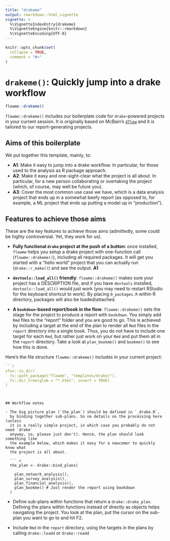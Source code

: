 ```yaml
---
title: "drakeme"
output: rmarkdown::html_vignette
vignette: >
  %\VignetteIndexEntry{drakeme}
  %\VignetteEngine{knitr::rmarkdown}
  %\VignetteEncoding{UTF-8}
---
```


```r
knitr::opts_chunk$set(
  collapse = TRUE,
  comment = "#>"
)
```

# `drakeme()`: Quickly jump into a drake workflow

``` r
flowme::drakeme()
```

`flowme::drakeme()` includes our boilerplate code for `drake`-powered projects 
in your current session. It is originally based on McBain's
[`dflow`](https://github.com/MilesMcBain/dflow) and it is tailored to our
report-generating projects.

## Aims of this boilerplate

We put together this template, mainly, to:

- **A1**: Make it easy to jump into a drake workflow. In particular, for those 
  used to the analysis as R package approach.
- **A2**: Make it easy and one-sight-clear what the project is all about. 
  In particular, for a new person collaborating or overtaking the project 
  (which, of course, may well be future you).
- **A3**: Cover the most common use case we have, which is a data analysis 
  project that ends up in a somewhat beefy report (as opposed to, for example, 
  a ML project that ends up putting a model up in "production").

## Features to achieve those aims

These are the key features to achieve those aims (admittedly, some 
could be highly controversial. Yet, they work for us).

- **Fully functional `drake` project at the push of a button**: once installed, 
  `flowme` helps you setup a drake project with one-function call 
  (`flowme::drakeme()`), including all required packages.
  It will get you started with a "hello world" project that you can actually 
  run (`drake::r_make()`) and see the output. **A1**

- **`devtools::load_all()` friendly**: `flowme::drakeme()` makes sure your 
  project has a DESCRIPTION file, and if you have `devtools` installed,
  `devtools::load_all()` would just work (you may need to restart RStudio for
  the keyboard shortcut to work). By placing `0_packages.R` within R directory,
  packages will also be loaded/attached.
  
- **A `bookdown`-based report/book in the flow**: `flowme::drakeme()` sets the
  stage for the project to produce a report with `bookdown`. You simply add
  `Rmd` files to the "report" folder and you are good to go. This is achieved by 
  including a target at the end of the plan to render all `Rmd` files in the 
  `report` directory into a single book. Thus, you do not have to include one 
  target for each `Rmd`, but rather just work on your `Rmd` and put them all 
  in the `report` directory. Take a look at `plan_bookme()` and `bookme()` to 
  see how this is done.

Here's the file structure `flowme::drakeme()` includes in your current project:

``` r
```r
xfun::in_dir(
  fs::path_package("flowme", "templates/drake/"), 
  fs::dir_tree(glob = "*.html", invert = TRUE)
)
```
```


## Workflow notes

- The big picture plan (`the_plan`) should be defined in `_drake.R`,
  by binding together sub-plans. So no details on the processing here (unless
  it is a really simple project, in which case you probably do not need `drake` 
  anyway, so, please just don't). Hence, the plan should look something like 
  the example below, which makes it easy for a newcomer to quickly know what 
  the project is all about.
  
  ``` r
  the_plan <- drake::bind_plans(
  
    plan_network_analysis(),
    plan_survey_analysis(),
    plan_financial_analysis(),
    plan_bookme() # Just render the report using bookdown
  )
  ```
  
- Define sub-plans within functions that return a `drake::drake_plan`. 
  Defining the plans within functions instead of directly as objects helps 
  navigating the project. You look at the plan, put the cursor on the sub-plan 
  you want to go to and hit F2.
  
- Include `Rmd` in the `report` directory, using the targets in the plans by 
  calling `drake::loadd` or `drake::readd`
